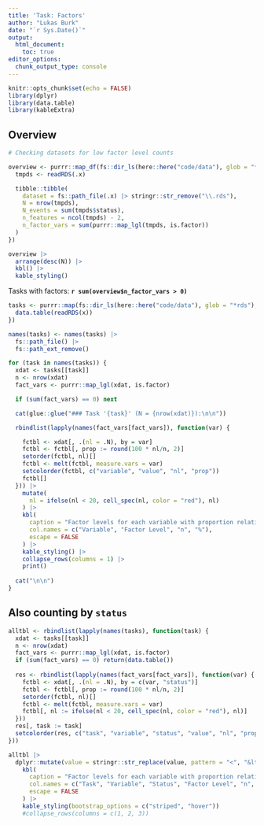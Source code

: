 ```yaml
---
title: 'Task: Factors'
author: "Lukas Burk"
date: "`r Sys.Date()`"
output: 
  html_document:
    toc: true
editor_options: 
  chunk_output_type: console
---
```


```r
knitr::opts_chunk$set(echo = FALSE)
library(dplyr)
library(data.table)
library(kableExtra)
```

## Overview 

```r
# Checking datasets for low factor level counts

overview <- purrr::map_df(fs::dir_ls(here::here("code/data"), glob = "*rds"), ~{
  tmpds <- readRDS(.x)

  tibble::tibble(
    dataset = fs::path_file(.x) |> stringr::str_remove("\\.rds"),
    N = nrow(tmpds),
    N_events = sum(tmpds$status),
    n_features = ncol(tmpds) - 2,
    n_factor_vars = sum(purrr::map_lgl(tmpds, is.factor))
  )
})

overview |>
  arrange(desc(N)) |>
  kbl() |>
  kable_styling()
```

Tasks with factors: **`r sum(overview$n_factor_vars > 0)`**

```r
tasks <- purrr::map(fs::dir_ls(here::here("code/data"), glob = "*rds"), function(x) {
  data.table(readRDS(x))
})

names(tasks) <- names(tasks) |>
  fs::path_file() |>
  fs::path_ext_remove()

for (task in names(tasks)) {
  xdat <- tasks[[task]]
  n <- nrow(xdat)
  fact_vars <- purrr::map_lgl(xdat, is.factor)

  if (sum(fact_vars) == 0) next

  cat(glue::glue("### Task '{task}' (N = {nrow(xdat)}):\n\n"))

  rbindlist(lapply(names(fact_vars[fact_vars]), function(var) {

    fctbl <- xdat[, .(nl = .N), by = var]
    fctbl <- fctbl[, prop := round(100 * nl/n, 2)]
    setorder(fctbl, nl)[]
    fctbl <- melt(fctbl, measure.vars = var)
    setcolorder(fctbl, c("variable", "value", "nl", "prop"))
    fctbl[]
  })) |>
    mutate(
      nl = ifelse(nl < 20, cell_spec(nl, color = "red"), nl)
    ) |>
    kbl(
      caption = "Factor levels for each variable with proportion relative to full task",
      col.names = c("Variable", "Factor Level", "n", "%"),
      escape = FALSE
    ) |>
    kable_styling() |>
    collapse_rows(columns = 1) |>
    print()
  
  cat("\n\n")
}


```

## Also counting by `status`

```r
alltbl <- rbindlist(lapply(names(tasks), function(task) {
  xdat <- tasks[[task]]
  n <- nrow(xdat)
  fact_vars <- purrr::map_lgl(xdat, is.factor)
  if (sum(fact_vars) == 0) return(data.table())
  
  res <- rbindlist(lapply(names(fact_vars[fact_vars]), function(var) {
    fctbl <- xdat[, .(nl = .N), by = c(var, "status")]
    fctbl <- fctbl[, prop := round(100 * nl/n, 2)]
    setorder(fctbl, nl)[]
    fctbl <- melt(fctbl, measure.vars = var)
    fctbl[, nl := ifelse(nl < 20, cell_spec(nl, color = "red"), nl)]
  }))
  res[, task := task]
  setcolorder(res, c("task", "variable", "status", "value", "nl", "prop"))
}))

alltbl |>
  dplyr::mutate(value = stringr::str_replace(value, pattern = "<", "&lt;")) |>
    kbl(
      caption = "Factor levels for each variable with proportion relative to full task",
      col.names = c("Task", "Variable", "Status", "Factor Level", "n", "%"),
      escape = FALSE
    ) |>
    kable_styling(bootstrap_options = c("striped", "hover"))
    #collapse_rows(columns = c(1, 2, 3))
```

